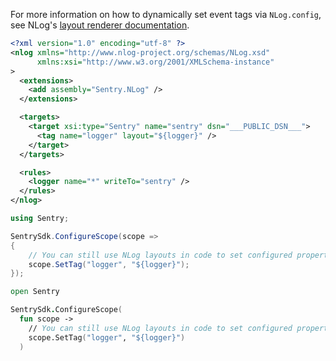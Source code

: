 <Alert level="" title="NLog Layouts">

For more information on how to dynamically set event tags via `NLog.config`, see NLog's [layout renderer documentation](https://nlog-project.org/config/?tab=layout-renderers).

</Alert>

<SignInNote />

```xml {tabTitle:NLog.config}
<?xml version="1.0" encoding="utf-8" ?>
<nlog xmlns="http://www.nlog-project.org/schemas/NLog.xsd"
      xmlns:xsi="http://www.w3.org/2001/XMLSchema-instance"
>
  <extensions>
    <add assembly="Sentry.NLog" />
  </extensions>

  <targets>
    <target xsi:type="Sentry" name="sentry" dsn="___PUBLIC_DSN___">
      <tag name="logger" layout="${logger}" />
    </target>
  </targets>

  <rules>
    <logger name="*" writeTo="sentry" />
  </rules>
</nlog>
```

```csharp
using Sentry;

SentrySdk.ConfigureScope(scope =>
{
    // You can still use NLog layouts in code to set configured propertes
    scope.SetTag("logger", "${logger}");
});
```

```fsharp
open Sentry

SentrySdk.ConfigureScope(
  fun scope ->
    // You can still use NLog layouts in code to set configured propertes
    scope.SetTag("logger", "${logger}")
  )
```
